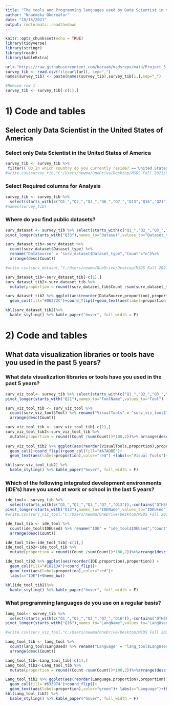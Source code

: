 ```yaml
---
title: "The tools and Programming languages used by Data Scientist in the United States of America (Project 3 Part)"
author: "Nnaemeka Okereafor"
date: "10/15/2021"
output: rmdformats::readthedown
---
```


```r
knitr::opts_chunk$set(echo = TRUE)
library(tidyverse)
library(stringr)
library(readr)
library(kableExtra)
```

```r
url<-"https://raw.githubusercontent.com/baruab/msdsrepo/main/Project_3_607/kaggle-survey-2018/multipleChoiceResponses.csv"
survey_tib <- read.csv(file=url(url), sep=",")
names(survey_tib) <- paste(names(survey_tib),survey_tib[1,],sep="_")

#Remove row 1
survey_tib <- survey_tib[-c(1),]
```


# 1) Code and tables

## Select only Data Scientist in the United States of America

### Select only Data Scientist in the United States of America

```r
survey_tib <- survey_tib %>% 
 filter((`Q3_In which country do you currently reside?`=='United States of America')&(`Q6_Select the title most similar to your current role (or most recent title if retired): - Selected Choice`=='Data Scientist'))
#write.csv(survey_tib,"C:/Users/newma/OneDrive/Desktop/MSDS Fall 2021/DATA 607 - Data Acquisition and Mgt/Project 3/surv.csv", row.names = FALSE)
```


### Select Required columns for Analysis

```r
survey_tib <- survey_tib %>% 
  select(starts_with(c("Q1_","Q2_","Q3_","Q6_","Q7_","Q13","Q16","Q21","Q33")))
#names(survey_tib)
``` 

### Where do you find public datasets?

```r
surv_dataset <- survey_tib %>% select(starts_with(c("Q1_","Q2_","Q3_","Q7_","Q33")),-contains("OTHER_TEXT")) %>%
pivot_longer(starts_with("Q33"),names_to="Dataset",values_to="Dataset_type")

```

```r

surv_dataset_tib<-surv_dataset %>% 
  count(surv_dataset$Dataset_type) %>%
  rename("DataSource" = "surv_dataset$Dataset_type","Count"="n")%>%
  arrange(desc(Count))

#write.csv(surv_dataset,"C:/Users/newma/OneDrive/Desktop/MSDS Fall 2021/DATA 607 - Data Acquisition and Mgt/Project 3/tibviz.csv", row.names = FALSE)
```

```r
surv_dataset_tib<-surv_dataset_tib[-c(1),]
surv_dataset_tib2<-surv_dataset_tib %>% 
  mutate(proportion = round((surv_dataset_tib$Count /sum(surv_dataset_tib$Count))*100,2))

surv_dataset_tib2 %>% ggplot(aes(reorder(DataSource,proportion),proportion)) +
  geom_col(fill="#06272C")+coord_flip()+geom_text(aes(label=proportion),color="red") +labs(x="Data Sources")+theme_bw()

kbl(surv_dataset_tib2)%>%
  kable_styling() %>% kable_paper("hover", full_width = F)
```


# 2) Code and tables

## What data visualization libraries or tools have you used in the past 5 years?

### What data visualization libraries or tools have you used in the past 5 years?


```r
surv_viz_tool<- survey_tib %>% select(starts_with(c("Q1_","Q2_","Q3_","Q7_","Q21")),-contains("OTHER_TEXT")) %>%
pivot_longer(starts_with("Q21"),names_to="ToolName",values_to="Tool")

```


```r
surv_viz_tool_tib <- surv_viz_tool %>%
  count(surv_viz_tool$Tool) %>% rename("VisualTools" = "surv_viz_tool$Tool","Count"="n")%>%
  arrange(desc(Count))

```


```r
surv_viz_tool_tib <- surv_viz_tool_tib[-c(1),]
surv_viz_tool_tib2<-surv_viz_tool_tib %>%
  mutate(proportion = round((Count /sum(Count))*100,2))%>% arrange(desc(proportion))
  
surv_viz_tool_tib2 %>% ggplot(aes(reorder(VisualTools,proportion),proportion)) +
  geom_col()+coord_flip()+geom_col(fill="#A7ADBE")+
  geom_text(aes(label=proportion),color="red") +labs(x="Visual Tools")+theme_bw()

kbl(surv_viz_tool_tib2) %>%
  kable_styling() %>% kable_paper("hover", full_width = F)
```

### Which of the following integrated development environments (IDE's) have you used at work or school in the last 5 years?


```r
ide_tool<- survey_tib %>% 
  select(starts_with(c("Q1_","Q2_","Q3_","Q7_","Q13")),-contains("OTHER_TEXT")) %>%
pivot_longer(starts_with("Q13"),names_to="IDEName",values_to="IDEUsed")
#write.csv(surv_viz_tool,"C:/Users/newma/OneDrive/Desktop/MSDS Fall 2021/DATA 607 - Data Acquisition and Mgt/Project 3/survviz.csv", row.names = FALSE)
```

```r
ide_tool_tib <- ide_tool %>%
  count(ide_tool$IDEUsed) %>% rename("IDE" = "ide_tool$IDEUsed","Count"="n")%>%
  arrange(desc(Count))
```

```r
ide_tool_tib<-ide_tool_tib[-c(1),]
ide_tool_tib2<-ide_tool_tib %>%
  mutate(proportion = round((Count /sum(Count))*100,2))%>%arrange(desc(proportion))

ide_tool_tib2 %>% ggplot(aes(reorder(IDE,proportion),proportion)) +
  geom_col(fill="#18213A")+coord_flip()+
  geom_text(aes(label=proportion),color="red")+
  labs(x="IDE")+theme_bw()

kbl(ide_tool_tib2)%>%
  kable_styling() %>% kable_paper("hover", full_width = F)
```

### What programming languages do you use on a regular basis?

```r
lang_tool<- survey_tib %>% 
  select(starts_with(c("Q1_","Q2_","Q3_","Q7_","Q16")),-contains("OTHER_TEXT")) %>%
pivot_longer(starts_with("Q16"),names_to="LangName",values_to="LangUsed")

#write.csv(surv_viz_tool,"C:/Users/newma/OneDrive/Desktop/MSDS Fall 2021/DATA 607 - Data Acquisition and Mgt/Project 3/survviz.csv", row.names = FALSE)
```



```r
Lang_tool_tib <- lang_tool %>%
  count(lang_tool$LangUsed) %>% rename("Language" = "lang_tool$LangUsed","Count"="n")%>%
  arrange(desc(Count))
```

```r
Lang_tool_tib<-Lang_tool_tib[-c(1),]
Lang_tool_tib2<-Lang_tool_tib %>%
  mutate(proportion = round((Count /sum(Count))*100,2))%>%arrange(desc(proportion))

Lang_tool_tib2 %>% ggplot(aes(reorder(Language,proportion),proportion)) +
  geom_col(fill='#633974')+coord_flip()+
  geom_text(aes(label=proportion),color="green")+ labs(x="Language")+theme_bw()
kbl(Lang_tool_tib2) %>%
  kable_styling() %>% kable_paper("hover", full_width = F)
```


